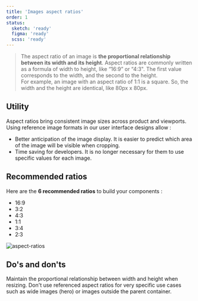 ```yaml
---
title: 'Images aspect ratios'
order: 1
status:
  sketch: 'ready'
  figma: 'ready'
  scss: 'ready'
---
```


> The aspect ratio of an image is **the proportional relationship between its width and its height**. Aspect ratios are commonly written as a formula of width to height, like “16:9” or “4:3". The first value corresponds to the width, and the second to the height. <br />
> For example, an image with an aspect ratio of 1:1 is a square. So, the width and the height are identical, like 80px x 80px.

## Utility

Aspect ratios bring consistent image sizes across product and viewports. Using reference image formats in our user interface designs allow :

- Better anticipation of the image display. It is easier to predict which area of the image will be visible when cropping.
- Time saving for developers. It is no longer necessary for them to use specific values for each image.

## Recommended ratios

Here are the **6 recommended ratios** to build your components :

- 16:9
- 3:2
- 4:3
- 1:1
- 3:4
- 2:3

![aspect-ratios](aspect-ratios--preview.png)

## Do's and don'ts

<HintItem>
  Maintain the proportional relationship between width and height when resizing.
</HintItem>
<HintItem dont>
  Don't use referenced aspect ratios for very specific use cases such as wide
  images (hero) or images outside the parent container.
</HintItem>
